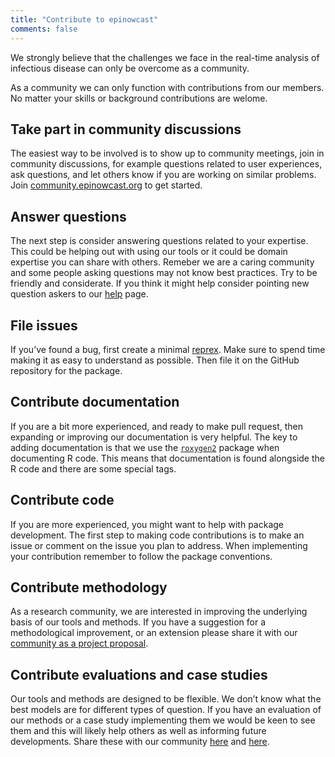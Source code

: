 ```yaml
---
title: "Contribute to epinowcast"
comments: false
---
```


We strongly believe that the challenges we face in the real-time analysis of infectious disease can only be overcome as a community.

As a community we can only function with contributions from our members. No matter your skills or background contributions are welome.

## Take part in community discussions

The easiest way to be involved is to show up to community meetings, join in community discussions, for example questions related to user experiences, ask questions, and let others know if you are working on similar problems. Join [community.epinowcast.org](https://community.epinowcast.org/) to get started.

## Answer questions

The next step is consider answering questions related to your expertise. This could be helping out with using our tools or it could be domain expertise you can share with others. Remeber we are a caring community and some people asking questions may not know best practices. Try to be friendly and considerate. If you think it might help consider pointing new question askers to our [help](https://www.epinowcast.org/help/) page. 

## File issues

If you've found a bug, first create a minimal [reprex](https://www.epinowcast.org/help/). Make sure to spend time making it as easy to understand as possible. Then file it on the GitHub repository for the package.

## Contribute documentation

If you are a bit more experienced, and ready to make pull request, then expanding or improving our documentation is very helpful. The key to adding documentation is that we use the [`roxygen2`](https://roxygen2.r-lib.org/) package when documenting R code. This means that documentation is found alongside the R code and there are some special tags.

## Contribute code

If you are more experienced, you might want to help with package development. The first step to making code contributions is to make an issue or comment on the issue you plan to address. When implementing your contribution remember to follow the package conventions.

## Contribute methodology

As a research community, we are interested in improving the underlying basis of our tools and methods. If you have a suggestion for a methodological improvement, or an extension please share it with our [community as a project proposal](https://community.epinowcast.org/c/project-proposals/).

## Contribute evaluations and case studies

Our tools and methods are designed to be flexible. We don't know what the best models are for different types of question. If you have an evaluation of our methods or a case study implementing them we would be keen to see them and this will likely help others as well as informing future developments. Share these with our community [here](https://community.epinowcast.org/c/projects/) and [here](https://community.epinowcast.org/c/publicity/).
